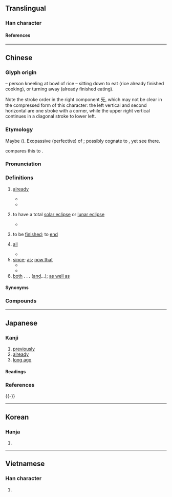 {{also|旣}}
{{character info}}
{{character info|0xfa42}}
==Translingual==

===Han character===
{{Han char|rn=71|rad=无|as=05|sn=9|snjk=10|four=71714|canj=AIMVU|ids=⿲⿰𠄌彐丶旡}}

====References====
{{Han ref|kx=0485.310|dkj=13721|dj=0848.030|hdz=21148.010|uh=65E2|ud=26082|bh=AC4A|bd=44106}}
{{Han ref|uh=FA42}}

----

==Chinese==
{{zh-forms|t2=旣|ss=旡}}

===Glyph origin===
{{Han etym}}
{{Han compound|皀|t1=bowl of rice|旡|t2=kneeling figure|ls=ic}} – person kneeling at bowl of rice – sitting down to eat (rice already finished cooking), or turning away (already finished eating).

Note the stroke order in the right component 旡, which may not be clear in the compressed form of this character: the left vertical and second horizontal are one stroke with a corner, while the upper right vertical continues in a diagonal stroke to lower left.

===Etymology===
Maybe {{der|zh|sit}} ({{zh-ref|Schuessler, 2007}}). Exopassive (perfective) of {{zh-l|訖|to finish}}; possibly cognate to {{zh-l|暨|to reach}}, yet see there.

{{zh-ref|Löffler (1966)}} compares this to {{cog|mro|ki||complete}}.

===Pronunciation===
{{zh-pron
|m=jì
|c=gei3
|h=pfs=ki
|md=gé
|mn=kì
|mc=y
|oc=y
|ma=
|cat=adv,a,prep
}}

===Definitions===
{{zh-hanzi}}

# [[already]]
#: {{zh-x|既往不咎|to let bygones be bygones}}
#* {{zh-x|克明 俊德，以 親 九族，九族 既 睦，平章 百姓。|[A]nd thence proceeded to the love of (all in) the nine classes of his kindred, who (thus) became harmonious. He (also) regulated and polished the people (of his domain).|ref=Shangshu}}
#* {{zh-x|^相-如 既 歸，^趙 王 以為{wéi} 賢 大夫，使 不 辱 於 諸侯，拜 ^相-如 為{wéi} 上大夫。||ref=Shiji}}
# {{lb|zh|obsolete}} to have a total [[solar eclipse]] or [[lunar eclipse]]
#* {{zh-x|秋 七月 壬辰 朔，日 有 食 之，既。|In autumn, in the seventh month, on [the day] Renchen, the first day of the moon, the sun was '''totally eclipsed'''.|ref=Zuozhuan-L}}
# {{lb|zh|literary}} to be [[finished]]; to [[end]]
# {{lb|zh|obsolete}} [[all]]
#* {{zh-x|彼 眾 我 寡，及 其 未 既 濟 也，請 擊 之。|They are many, and we are few. Pray let us attack them, before they have '''all''' crossed over.|ref=Zuozhuan-L}}
# [[since]]; [[as]]; [[now that]]
#* {{zh-x|使 同 乎 我 與 若 者 正 之，既 同 乎 我 與 若 矣，惡{wū} 能 正 之！|If I employ one who agrees with me, how can he, agreeing with me, do so correctly?|ref=Zhuangzi}}
#* {{zh-x|耶和華 ^神 對 蛇 說：「^你 既 做 了 這 事，就 必 受 咒詛，比 一切 的 牲畜{chù} 野獸 更甚！你 必 用 肚子{zi} 行走，終身 吃 土。」|And the LORD God said unto the serpent, '''Because''' thou hast done this, thou art cursed above all cattle, and above every beast of the field; upon thy belly shalt thou go, and dust shalt thou eat all the days of thy life|ref={{lang|zh|新標點和合本}} (Chinese Union Version with New Punctuation), {{lang|zh|創世記}} (Genesis) 3:14}}
# [[both]] . . . ([[and]]...); [[as well as]]
#: {{zh-x|既 聰明 又 漂亮|smart and pretty}}

====Synonyms====
{{zh-dial|已經}}

===Compounds===
{{zh-der|一如既往|不咎既往|不溯既往|一言既出|既笄|既醉|既是|既然|既成|既判力|既有|既不沙|既望|既定|既遂犯|既夕禮|既死魄|既得權|既生魄|既往不咎|東曦既駕|既而|既成事實|既得利益|食既|蝕既|既來之，則安之}}

{{zh-cat|Elementary}}

----

==Japanese==
{{ja-kanji forms-IVS
|code=FA42
|vs1=00
|vs2=04
|col-vs1=aj
|col-vs2=hdmj
|pic-kyu=Ufa42.svg
|ref={{R:Kanjipedia|0001219300}}
}}

===Kanji===
{{ja-kanji|grade=c|rs=无05|kyu=&#64066;}}

# [[previously]]
# [[already]]
# [[long ago]]

====Readings====
{{ja-readings
|goon=け
|kanon=き
|kun=すで-に, つ-きる<つ-く, つ-くす
|nanori=つき
}}

===References===
<references/>
{{-}}

----

==Korean==

===Hanja===
{{ko-hanja|hangeul=기|eumhun=|rv=gi|mr=ki|y=ki}}

# {{rfdef|ko|sort=无05}}

----

==Vietnamese==

===Han character===
{{vi-readings|reading=dĩ, kí, ký|rs=无05}}

# {{rfdef|vi|sort=无05}}